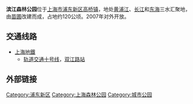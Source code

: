 {{Coord|31.38354|121.527472|type:landmark_region:CN_source:GoogleMaps|display=title}}
'''滨江森林公园'''位于[[上海市|上海市]][[浦东新区|浦东新区]][[高桥镇_(上海市)|高桥镇]]，地处[[黄浦江|黄浦江]]、[[长江|长江]]和[[东海|东海]]三水汇聚地，由[[苗圃|苗圃]]改建而成，占地约120公顷。2007年对外开放。

==交通线路==
*[[上海地鐵|上海地鐵]]
**[[上海轨道交通10号线|轨道交通十号线]]，[[雙江路站|双江路站]]

==外部链接==
{{官方网站}}

{{上海小作品}}
{{上海公园|nocat}}

[[Category:浦东新区|Category:浦东新区]]
[[Category:上海森林公园|Category:上海森林公园]]
[[Category:城市公园|Category:城市公园]]
